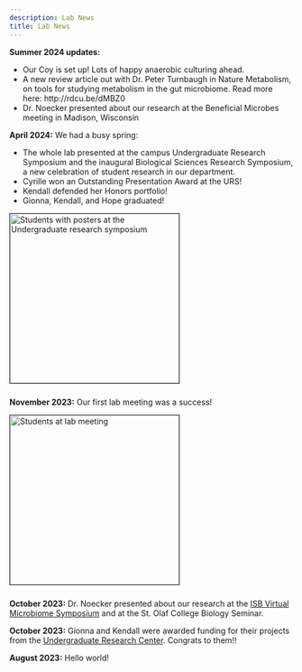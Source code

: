 ```yaml
---
description: Lab News
title: Lab News
---
```


**Summer 2024 updates:** 

- Our Coy is set up! Lots of happy anaerobic culturing ahead. 
- A new review article out with Dr. Peter Turnbaugh in Nature Metabolism, on tools for studying metabolism in the gut microbiome. Read more here: http://rdcu.be/dMBZ0
- Dr. Noecker presented about our research at the Beneficial Microbes meeting in Madison, Wisconsin

**April 2024:** We had a busy spring: 

- The whole lab presented at the campus Undergraduate Research Symposium and the inaugural Biological Sciences Research Symposium, a new celebration of student research in our department.
- Cyrille won an Outstanding Presentation Award at the URS!
- Kendall defended her Honors portfolio!
- Gionna, Kendall, and Hope graduated!

<img alt = 'Students with posters at the Undergraduate research symposium' width='300' src='/images/kendallCyrilleURS.jpg' style='margin:0px 20px 10px 0px' border='1px'/>

**November 2023:** Our first lab meeting was a success!  

<img alt = 'Students at lab meeting' width='300' src='/images/labMeeting1.jpg'  style='margin:0px 20px 10px 0px' border='1px'/>

**October 2023:** Dr. Noecker presented about our research at the [ISB Virtual Microbiome Symposium](https://isbscience.org/microbiome2023/) and at the St. Olaf College Biology Seminar. 

**October 2023:** Gionna and Kendall were awarded funding for their projects from the [Undergraduate Research Center](https://research.mnsu.edu/undergraduate-research-center/undergraduate-research-center-student-funding/research-grants/). Congrats to them!!

**August 2023:** Hello world!

